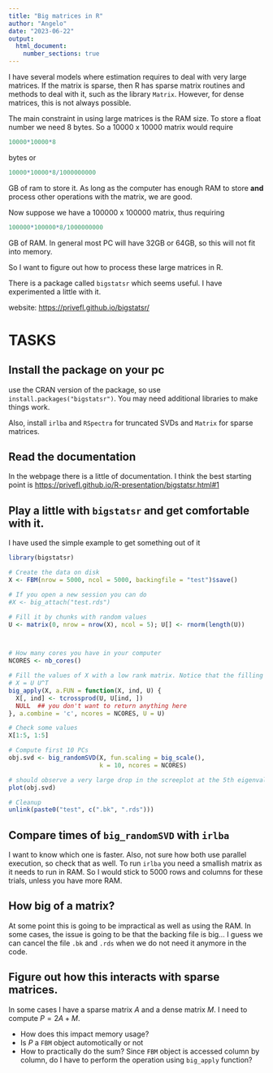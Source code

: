 ```yaml
---
title: "Big matrices in R"
author: "Angelo"
date: "2023-06-22"
output: 
  html_document:
    number_sections: true
---
```


I have several models where estimation requires to deal with very large matrices. 
If the matrix is sparse, then R has sparse matrix routines and methods to deal with it, such as the library `Matrix`. However, for dense matrices, this is not always possible. 

The main constraint in using large matrices is the RAM size. To store a float number we need 8 bytes. So a 10000 x 10000 matrix would require 

```r
10000*10000*8
``` 
bytes or 
```r
10000*10000*8/1000000000
``` 
GB of ram to store it. As long as the computer has enough RAM to store **and** process other operations with the matrix, we are good.

Now suppose we have a 100000 x 100000 matrix, thus requiring 
```r
100000*100000*8/1000000000
``` 
GB of RAM. In general most PC will have 32GB or 64GB, so this will not fit into memory. 

So I want to figure out how to process these large matrices in R. 

There is a package called `bigstatsr` which seems useful. I have experimented a little with it. 


website: [https://privefl.github.io/bigstatsr/](https://privefl.github.io/bigstatsr/)


# TASKS

## Install the package on your pc

use the CRAN version of the package, so use `install.packages("bigstatsr")`. You may need additional libraries to make things work. 

Also, install `irlba`  and `RSpectra` for truncated SVDs and `Matrix` for sparse matrices. 

## Read the documentation

In the webpage there is a little of documentation. I think the best starting point is [https://privefl.github.io/R-presentation/bigstatsr.html#1](https://privefl.github.io/R-presentation/bigstatsr.html#1)

## Play a little with `bigstatsr` and get comfortable with it. 

I have used the simple example to get something out of it

```r
library(bigstatsr)

# Create the data on disk
X <- FBM(nrow = 5000, ncol = 5000, backingfile = "test")$save()

# If you open a new session you can do
#X <- big_attach("test.rds")

# Fill it by chunks with random values
U <- matrix(0, nrow = nrow(X), ncol = 5); U[] <- rnorm(length(U))



# How many cores you have in your computer
NCORES <- nb_cores()

# Fill the values of X with a low rank matrix. Notice that the filling is done by column (read documentation to understand why)
# X = U U^T 
big_apply(X, a.FUN = function(X, ind, U) {
  X[, ind] <- tcrossprod(U, U[ind, ]) 
  NULL  ## you don't want to return anything here
}, a.combine = 'c', ncores = NCORES, U = U)

# Check some values
X[1:5, 1:5]

# Compute first 10 PCs
obj.svd <- big_randomSVD(X, fun.scaling = big_scale(), 
                         k = 10, ncores = NCORES)

# should observe a very large drop in the screeplot at the 5th eigenvalue
plot(obj.svd)

# Cleanup
unlink(paste0("test", c(".bk", ".rds")))
```


## Compare times of `big_randomSVD` with `irlba`

I want to know which one is faster. Also, not sure how both use parallel execution, so check that as well. To run `irlba` you need a smallish matrix as it needs to run in RAM. So I would stick to 5000 rows and columns for these trials, unless you have more RAM. 

## How big of a matrix?

At some point this is going to be impractical as well as using the RAM. In some cases, the issue is going to be that the backing file is big... I guess we can cancel the file `.bk` and `.rds` when we do not need it anymore in the code. 

## Figure out how this interacts with sparse matrices. 

In some cases I have a sparse matrix $A$ and a dense matrix $M$. I need to compute $P=2 A + M$. 
 
- How does this impact memory usage? 
- Is $P$ a `FBM` object automotically or not
- How to practically do the sum? Since `FBM` object is accessed column by column, do I have to perform the operation using `big_apply` function?
